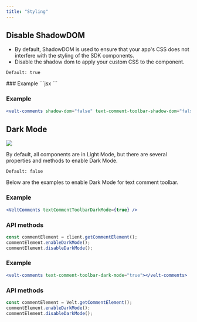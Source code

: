 ```yaml
---
title: "Styling"
---
```



## Disable ShadowDOM
- By default, ShadowDOM is used to ensure that your app's CSS does not interfere with the styling of the SDK components.
- Disable the shadow dom to apply your custom CSS to the component.

`Default: true`

<Tabs>

<Tab title="React / Next.js">
### Example
```jsx
<VeltComments shadowDom={false} textCommentToolbarShadowDom={false} />
```

</Tab>

<Tab title="HTML">

### Example
```jsx
<velt-comments shadow-dom="false" text-comment-toolbar-shadow-dom="false"></velt-comments>
```

</Tab>

</Tabs>

## Dark Mode
![](/images/text-comment-toolbar-dark.png)

By default, all components are in Light Mode, but there are several properties and methods to enable Dark Mode.

`Default: false`

Below are the examples to enable Dark Mode for text comment toolbar.

<Tabs>

<Tab title="React / Next.js">

### Example
```jsx
<VeltComments textCommentToolbarDarkMode={true} />
```

### API methods

```jsx
const commentElement = client.getCommentElement();
commentElement.enableDarkMode();
commentElement.disableDarkMode();
```

</Tab>

<Tab title="HTML">


### Example
```jsx
<velt-comments text-comment-toolbar-dark-mode="true"></velt-comments>
```

### API methods

```jsx
const commentElement = Velt.getCommentElement();
commentElement.enableDarkMode();
commentElement.disableDarkMode();
```

</Tab>

</Tabs>
